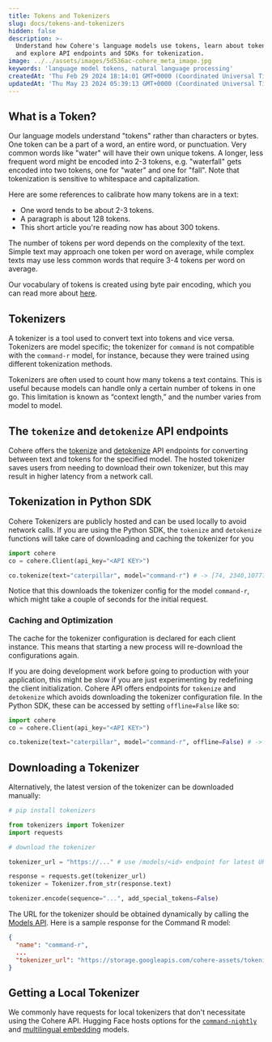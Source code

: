 ```yaml
---
title: Tokens and Tokenizers
slug: docs/tokens-and-tokenizers
hidden: false
description: >-
  Understand how Cohere's language models use tokens, learn about tokenizers,
  and explore API endpoints and SDKs for tokenization.
image: ../../assets/images/5d536ac-cohere_meta_image.jpg
keywords: 'language model tokens, natural language processing'
createdAt: 'Thu Feb 29 2024 18:14:01 GMT+0000 (Coordinated Universal Time)'
updatedAt: 'Thu May 23 2024 05:39:13 GMT+0000 (Coordinated Universal Time)'
---
```

## What is a Token?

Our language models understand "tokens" rather than characters or bytes. One token can be a part of a word, an entire word, or punctuation. Very common words like "water" will have their own unique tokens. A longer, less frequent word might be encoded into 2-3 tokens, e.g. "waterfall" gets encoded into two tokens, one for "water" and one for "fall". Note that tokenization is sensitive to whitespace and capitalization.

Here are some references to calibrate how many tokens are in a text:

- One word tends to be about 2-3 tokens.
- A paragraph is about 128 tokens.
- This short article you're reading now has about 300 tokens.

The number of tokens per word depends on the complexity of the text. Simple text may approach one token per word on average, while complex texts may use less common words that require 3-4 tokens per word on average.

Our vocabulary of tokens is created using byte pair encoding, which you can read more about [here](https://en.wikipedia.org/wiki/Byte_pair_encoding).

## Tokenizers

A tokenizer is a tool used to convert text into tokens and vice versa. Tokenizers are model specific; the tokenizer for `command` is not compatible with the `command-r` model, for instance, because they were trained using different tokenization methods.

Tokenizers are often used to count how many tokens a text contains. This is useful because models can handle only a certain number of tokens in one go. This limitation is known as “context length,” and the number varies from model to model.

## The `tokenize` and `detokenize` API endpoints

Cohere offers the [tokenize](/reference/tokenize) and [detokenize](/reference/detokenize) API endpoints for converting between text and tokens for the specified model. The hosted tokenizer saves users from needing to download their own tokenizer, but this may result in higher latency from a network call.

## Tokenization in Python SDK

Cohere Tokenizers are publicly hosted and can be used locally to avoid network calls. If you are using the Python SDK, the `tokenize` and `detokenize` functions will take care of downloading and caching the tokenizer for you

```python PYTHON
import cohere  
co = cohere.Client(api_key="<API KEY>")

co.tokenize(text="caterpillar", model="command-r") # -> [74, 2340,107771]
```

Notice that this downloads the tokenizer config for the model `command-r`, which might take a couple of seconds for the initial request.

### Caching and Optimization

The cache for the tokenizer configuration is declared for each client instance. This means that starting a new process will re-download the configurations again.

If you are doing development work before going to production with your application, this might be slow if you are just experimenting by redefining the client initialization. Cohere API offers endpoints for `tokenize` and `detokenize` which avoids downloading the tokenizer configuration file. In the Python SDK, these can be accessed by setting `offline=False` like so:

```python PYTHON
import cohere  
co = cohere.Client(api_key="<API KEY>")

co.tokenize(text="caterpillar", model="command-r", offline=False) # -> [74, 2340,107771], no tokenizer config was downloaded
```

## Downloading a Tokenizer

Alternatively, the latest version of the tokenizer can be downloaded manually:

```python PYTHON
# pip install tokenizers

from tokenizers import Tokenizer  
import requests

# download the tokenizer

tokenizer_url = "https://..." # use /models/<id> endpoint for latest URL

response = requests.get(tokenizer_url)  
tokenizer = Tokenizer.from_str(response.text)

tokenizer.encode(sequence="...", add_special_tokens=False)
```

The URL for the tokenizer should be obtained dynamically by calling the [Models API](/reference/get-model). Here is a sample response for the Command R model:

```json JSON
{  
  "name": "command-r",  
  ...
  "tokenizer_url": "https://storage.googleapis.com/cohere-assets/tokenizers/command-r-v1.json"  
}
```

## Getting a Local Tokenizer

We commonly have requests for local tokenizers that don't necessitate using the Cohere API. Hugging Face hosts options for the [`command-nightly`](https://huggingface.co/Cohere/Command-nightly) and [multilingual embedding](https://huggingface.co/Cohere/multilingual-22-12) models.

